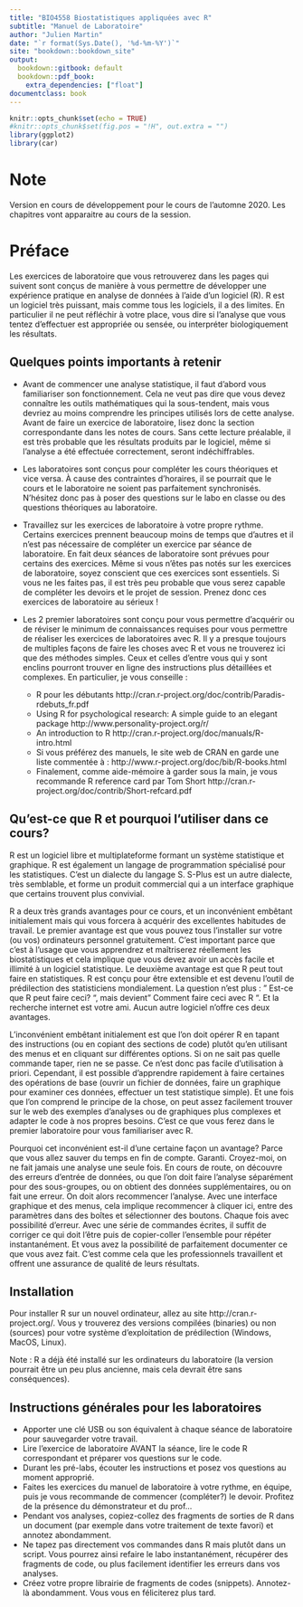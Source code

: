 ```yaml
---
title: "BIO4558 Biostatistiques appliquées avec R"
subtitle: "Manuel de Laboratoire"
author: "Julien Martin"
date: "`r format(Sys.Date(), '%d-%m-%Y')`"
site: "bookdown::bookdown_site"
output:
  bookdown::gitbook: default
  bookdown::pdf_book:
    extra_dependencies: ["float"]
documentclass: book
---
```

```r
knitr::opts_chunk$set(echo = TRUE)
#knitr::opts_chunk$set(fig.pos = "!H", out.extra = "")
library(ggplot2)
library(car)
```
# Note {-}
Version en cours de développement pour le cours de l'automne 2020. Les chapitres vont apparaitre au cours de la session.

# Préface {-}
<!-- {-} pour enlever num/rotation -->

Les exercices de laboratoire que vous retrouverez dans les pages qui suivent sont conçus de manière à vous permettre de développer une expérience pratique en analyse de données à l'aide d'un logiciel (R).
R est un logiciel très puissant, mais comme tous les logiciels, il a des limites.
En particulier il ne peut réfléchir à votre place, vous dire si l'analyse que vous tentez d'effectuer est appropriée ou sensée, ou interpréter biologiquement les résultats.

## Quelques points importants à retenir {-}

- Avant de commencer une analyse statistique, il faut d'abord vous familiariser son fonctionnement.
Cela ne veut pas dire que vous devez connaître les outils mathématiques qui la sous-tendent, mais vous devriez au moins comprendre les principes utilisés lors de cette analyse.
Avant de faire un exercice de laboratoire, lisez donc la section correspondante dans les notes de cours.
Sans cette lecture préalable, il est très probable que les résultats produits par le logiciel, même si l'analyse a été effectuée correctement, seront indéchiffrables.
- Les laboratoires sont conçus pour compléter les cours théoriques et vice versa.
À cause des contraintes d'horaires, il se pourrait que le cours et le laboratoire ne soient pas parfaitement synchronisés.
N'hésitez donc pas à poser des questions sur le labo en classe ou des questions théoriques au laboratoire.
- Travaillez sur les exercices de laboratoire à votre propre rythme.
Certains exercices prennent beaucoup moins de temps que d'autres et il n'est pas nécessaire de compléter un exercice par séance de laboratoire.
En fait deux séances de laboratoire sont prévues pour certains des exercices.
Même si vous n'êtes pas notés sur les exercices de laboratoire, soyez conscient que ces exercices
sont essentiels.
Si vous ne les faites pas, il est très peu probable que vous serez capable de compléter les devoirs et le projet de session.
Prenez donc ces exercices de laboratoire au sérieux !
- Les 2 premier laboratoires sont conçu pour vous permettre d'acquérir ou de réviser le minimum de connaissances requises pour vous permettre de réaliser les exercices de laboratoires avec R.
Il y a presque toujours de multiples façons de faire les choses avec R et vous ne trouverez ici que des méthodes simples.
Ceux et celles d'entre vous qui y sont enclins pourront trouver en ligne des instructions plus détaillées et complexes.
En particulier, je vous conseille :

   - R pour les débutants
http://cran.r-project.org/doc/contrib/Paradis-rdebuts_fr.pdf
   - Using R for psychological research: A simple guide to an elegant package
   http://www.personality-project.org/r/
   - An introduction to R
http://cran.r-project.org/doc/manuals/R-intro.html
   - Si vous préférez des manuels, le site web de CRAN en garde une liste commentée à :
http://www.r-project.org/doc/bib/R-books.html
   - Finalement, comme aide-mémoire à garder sous la main, je vous recommande R reference card par Tom Short
http://cran.r-project.org/doc/contrib/Short-refcard.pdf

## Qu'est-ce que R et pourquoi l'utiliser dans ce cours? {-}

R est un logiciel libre et multiplateforme formant un système statistique et graphique.
R est également un langage de  programmation spécialisé pour les statistiques.
C’est un dialecte du langage S.
S-Plus est un autre dialecte, très semblable, et forme un produit commercial qui a un interface graphique que certains trouvent plus convivial.

R a deux très grands avantages pour ce cours, et un inconvénient embêtant initialement mais qui vous forcera à acquérir des excellentes habitudes de travail.
Le premier avantage est que vous pouvez tous l'installer sur votre (ou vos) ordinateurs personnel gratuitement.
C'est important parce que c'est à l'usage que vous apprendrez et maîtriserez réellement les biostatistiques et cela implique que vous devez avoir un accès facile et illimité à un logiciel statistique.
Le deuxième avantage est que R peut tout faire en statistiques.
R est conçu pour être extensible et est devenu l'outil de prédilection des statisticiens mondialement.
La question n'est plus : " Est-ce que R peut faire ceci? ", mais devient " Comment faire ceci avec R ".
Et la recherche internet est votre ami.
Aucun autre logiciel n'offre ces deux avantages.

L'inconvénient embêtant initialement est que l'on doit opérer R en tapant des instructions (ou en copiant des sections de code) plutôt qu'en utilisant des menus et en cliquant sur différentes options.
Si on ne sait pas quelle commande taper, rien ne se passe.
Ce n'est donc pas facile d'utilisation à priori.
Cependant, il est possible d'apprendre rapidement à faire certaines des opérations de base (ouvrir un fichier de données, faire un graphique pour examiner ces données, effectuer un test statistique simple).
Et une fois que l'on comprend le principe de la chose, on peut assez facilement trouver sur le web des exemples d'analyses ou de graphiques plus complexes et adapter le code à nos propres besoins.
C'est ce que vous ferez dans le premier laboratoire pour vous familiariser avec R.

Pourquoi cet inconvénient est-il d'une certaine façon un avantage? Parce que vous allez sauver du temps en fin de compte.
Garanti.
Croyez-moi, on ne fait jamais une analyse une seule fois.
En cours de route, on découvre des erreurs d'entrée de données, ou que l'on doit faire l'analyse séparément pour des sous-groupes, ou on obtient des données supplémentaires, ou on fait une erreur.
On doit alors recommencer l'analyse.
Avec une interface graphique et des menus, cela implique recommencer à cliquer ici, entre des paramètres dans des boîtes et sélectionner des boutons.
Chaque fois avec possibilité d'erreur.
Avec une série de commandes écrites, il suffit de corriger ce qui doit l'être puis de copier-coller l'ensemble pour répéter instantanément.
Et vous avez la possibilité de parfaitement documenter ce que vous avez fait.
C'est comme cela que les professionnels travaillent et offrent une assurance de qualité de leurs résultats.

## Installation {-}
Pour installer R sur un nouvel ordinateur, allez au site http://cran.r-project.org/.
Vous y trouverez des versions compilées (binaries) ou non (sources) pour votre système d'exploitation de prédilection (Windows, MacOS, Linux).

Note : R a déjà été installé sur les ordinateurs du laboratoire (la version pourrait être un peu plus ancienne, mais cela devrait être sans conséquences).

## Instructions générales pour les laboratoires {-}

- Apporter une clé USB ou son équivalent à chaque séance de laboratoire pour sauvegarder votre travail.
- Lire l’exercice de laboratoire AVANT la séance, lire le code R correspondant et préparer vos questions sur le code.
- Durant les pré-labs, écouter les instructions et posez vos questions au moment approprié.
- Faites les exercices du manuel de laboratoire à votre rythme, en équipe, puis je vous recommande de commencer (compléter?) le devoir.
Profitez de la présence du démonstrateur et du prof...
- Pendant vos analyses, copiez-collez des fragments de sorties de R dans un document (par exemple dans votre traitement de texte favori) et annotez abondamment.
- Ne tapez pas directement vos commandes dans R mais plutôt dans un script.
Vous pourrez ainsi refaire le labo instantanément, récupérer des fragments de code, ou plus facilement identifier les erreurs dans vos analyses.
- Créez votre propre librairie de fragments de codes (snippets).
Annotez-là abondamment.
Vous vous en féliciterez plus tard.

<!--
## Et pour les dilettantes ou ceux qui sont allergiques à la programmation... {-}
Je vous conseille d’essayer d’apprivoiser R sans interface graphique.
Au début ce sera peut-être difficile, mais cela vous forcera à acquérir de bonnes habitudes.
Si vous trouvez cela vraiment trop lourd, ou que vous vous heurtez à des problèmes récurrents qui vous font perdre trop de temps, alors vous pouvez installer (du moins sur votre propre ordi, je ne sais pas si vous pouvez au laboratoire) une interface graphique distribuée par CRAN et qui fonctionne sous Windows, Mac et Linux (à ce qu’il paraît, je n’ai essayé que la version Windows).
Il s’agit de Rcmdr, que vous devez d’abord installer dans R.
Vous devez avoir accès à l’Internet.
Dans la fenêtre de commande, entrez la commande

```r
install.packages("Rcmdr", dependencies=TRUE)
```
 Une fenêtre s’ouvrira vous permettant de choisir l’un des sites distribuant Rcmdr.
Le téléchargement et l’installation prendront plusieurs minutes car plusieurs autres packages doivent être téléchargées et installées.
Quand ce sera terminé, vous pourrez démarrer l’interface graphique en entrant la commande:   library(Rcmdr) Une nouvelle fenêtre s’ouvrira, avec des menus pour accéder à la majorité des commandes usuelles.
Une des sous-fenêtres de Rcmdr est un historique des commandes R correspondant à vos choix dans les menus.
Étudiez-les pour apprendre, peut-être plus facilement, le language R.
-->

